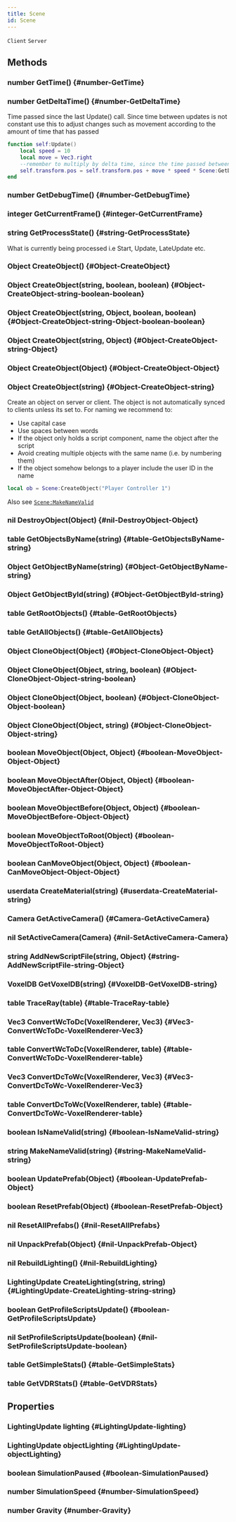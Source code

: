 ```yaml
---
title: Scene
id: Scene
---
```

`Client`
`Server`

## Methods

### number GetTime() {#number-GetTime}

### number GetDeltaTime() {#number-GetDeltaTime}

Time passed since the last Update() call. Since time between updates is not constant use this to adjust changes such as movement according to the amount of time that has passed
```lua
function self:Update()
    local speed = 10
    local move = Vec3.right
    --remember to multiply by delta time, since the time passed between each Update() is not constant
    self.transform.pos = self.transform.pos + move * speed * Scene:GetDeltaTime() 
end
```
### number GetDebugTime() {#number-GetDebugTime}

### integer GetCurrentFrame() {#integer-GetCurrentFrame}

### string GetProcessState() {#string-GetProcessState}
What is currently being processed i.e Start, Update, LateUpdate etc.

### Object CreateObject() {#Object-CreateObject}

### Object CreateObject(string, boolean, boolean) {#Object-CreateObject-string-boolean-boolean}

### Object CreateObject(string, Object, boolean, boolean) {#Object-CreateObject-string-Object-boolean-boolean}

### Object CreateObject(string, Object) {#Object-CreateObject-string-Object}

### Object CreateObject(Object) {#Object-CreateObject-Object}

### Object CreateObject(string) {#Object-CreateObject-string}
Create an object on server or client. The object is not automatically synced to clients unless its set to.
For naming we recommend to: 
* Use capital case 
* Use spaces between words
* If the object only holds a script component, name the object after the script
* Avoid creating multiple objects with the same name (i.e. by numbering them)
* If the object somehow belongs to a player include the user ID in the name
```lua
local ob = Scene:CreateObject("Player Controller 1")
```

Also see [`Scene:MakeNameValid`](#string-MakeNameValid-string)

### nil DestroyObject(Object) {#nil-DestroyObject-Object}

### table GetObjectsByName(string) {#table-GetObjectsByName-string}

### Object GetObjectByName(string) {#Object-GetObjectByName-string}

### Object GetObjectById(string) {#Object-GetObjectById-string}

### table GetRootObjects() {#table-GetRootObjects}

### table GetAllObjects() {#table-GetAllObjects}

### Object CloneObject(Object) {#Object-CloneObject-Object}

### Object CloneObject(Object, string, boolean) {#Object-CloneObject-Object-string-boolean}

### Object CloneObject(Object, boolean) {#Object-CloneObject-Object-boolean}

### Object CloneObject(Object, string) {#Object-CloneObject-Object-string}

### boolean MoveObject(Object, Object) {#boolean-MoveObject-Object-Object}

### boolean MoveObjectAfter(Object, Object) {#boolean-MoveObjectAfter-Object-Object}

### boolean MoveObjectBefore(Object, Object) {#boolean-MoveObjectBefore-Object-Object}

### boolean MoveObjectToRoot(Object) {#boolean-MoveObjectToRoot-Object}

### boolean CanMoveObject(Object, Object) {#boolean-CanMoveObject-Object-Object}

### userdata CreateMaterial(string) {#userdata-CreateMaterial-string}

### Camera GetActiveCamera() {#Camera-GetActiveCamera}

### nil SetActiveCamera(Camera) {#nil-SetActiveCamera-Camera}

### string AddNewScriptFile(string, Object) {#string-AddNewScriptFile-string-Object}

### VoxelDB GetVoxelDB(string) {#VoxelDB-GetVoxelDB-string}

### table TraceRay(table) {#table-TraceRay-table}

### Vec3 ConvertWcToDc(VoxelRenderer, Vec3) {#Vec3-ConvertWcToDc-VoxelRenderer-Vec3}

### table ConvertWcToDc(VoxelRenderer, table) {#table-ConvertWcToDc-VoxelRenderer-table}

### Vec3 ConvertDcToWc(VoxelRenderer, Vec3) {#Vec3-ConvertDcToWc-VoxelRenderer-Vec3}

### table ConvertDcToWc(VoxelRenderer, table) {#table-ConvertDcToWc-VoxelRenderer-table}

### boolean IsNameValid(string) {#boolean-IsNameValid-string}

### string MakeNameValid(string) {#string-MakeNameValid-string}

### boolean UpdatePrefab(Object) {#boolean-UpdatePrefab-Object}

### boolean ResetPrefab(Object) {#boolean-ResetPrefab-Object}

### nil ResetAllPrefabs() {#nil-ResetAllPrefabs}

### nil UnpackPrefab(Object) {#nil-UnpackPrefab-Object}

### nil RebuildLighting() {#nil-RebuildLighting}

### LightingUpdate CreateLighting(string, string) {#LightingUpdate-CreateLighting-string-string}

### boolean GetProfileScriptsUpdate() {#boolean-GetProfileScriptsUpdate}

### nil SetProfileScriptsUpdate(boolean) {#nil-SetProfileScriptsUpdate-boolean}

### table GetSimpleStats() {#table-GetSimpleStats}

### table GetVDRStats() {#table-GetVDRStats}

## Properties

### LightingUpdate lighting {#LightingUpdate-lighting}

### LightingUpdate objectLighting {#LightingUpdate-objectLighting}

### boolean SimulationPaused {#boolean-SimulationPaused}

### number SimulationSpeed {#number-SimulationSpeed}

### number Gravity {#number-Gravity}

